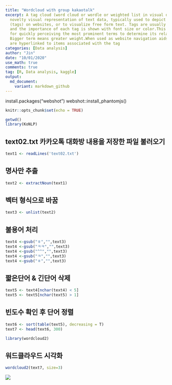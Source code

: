 ```yaml
---
title: "Wordcloud with group kakaotalk"
excerpt: A tag cloud (word cloud or wordle or weighted list in visual design) is a
  novelty visual representation of text data, typically used to depict keyword metadata
  (tags) on websites, or to visualize free form text. Tags are usually single words,
  and the importance of each tag is shown with font size or color.This format is useful
  for quickly perceiving the most prominent terms to determine its relative prominence.
  Bigger term means greater weight.When used as website navigation aids, the terms
  are hyperlinked to items associated with the tag
categories: [Data analysis]
author: "Jin"
date: "10/01/2020"
use_math: true
comments: true
tag: [R, Data analysis, kaggle]
output:
  md_document:
    variant: markdown_github
---
```


install.packages("webshot")
webshot::install_phantomjs()

```r
knitr::opts_chunk$set(echo = TRUE)
```

```r
getwd()
library(KoNLP)
```

## text02.txt 카카오톡 대화방 내용을 저장한 파일 불러오기 

```r
text1 <- readLines('text02.txt')
```

## 명사만 추출

```r
text2 <- extractNoun(text1)
```
## 벡터 형식으로 바꿈
```r
text3 <- unlist(text2)
```

## 불용어 처리 
```r
text4 <-gsub("ㅎ","",text3)
text4 <-gsub("ㅋㅋ","",text3)
text4 <-gsub("^^","",text3)
text4 <-gsub("ㅋ","",text3)
text4 <-gsub("ㅎ","",text3)
```
## 짧은단어 & 긴단어 삭제
```r
text5 <- text4[nchar(text4) < 5]
text5 <- text5[nchar(text5) > 1]
```
## 빈도수 확인 후 단어 정렬
```r
text6 <- sort(table(text5), decreasing = T)
text7 <- head(text6, 300)
```

```r
library(wordcloud2)
```
## 워드클라우드 시각화
```r
wordcloud2(text7, size=3)
```
![](https://github.com/kimjinhyuk/kimjinhyuk.github.io/blob/master/img/wordcloud_kakao.png?raw=true)